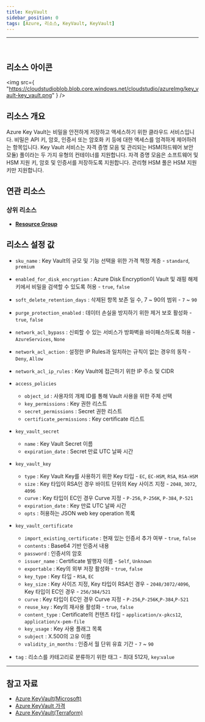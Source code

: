```yaml
---
title: KeyVault
sidebar_position: 0
tags: [Azure, 리소스, KeyVault, KeyVault]
---
```


<hr />
<br />

## 리소스 아이콘

<img
    src={
        "https://cloudstudioblob.blob.core.windows.net/cloudstudio/azureImg/key_vault-key_vault.png"
    }
/>

## 리소스 개요

Azure Key Vault는 비밀을 안전하게 저장하고 액세스하기 위한 클라우드 서비스입니다.
비밀은 API 키, 암호, 인증서 또는 암호화 키 등에 대한 액세스를 엄격하게 제어하려는 항목입니다. Key Vault 서비스는 자격 증명 모음 및 관리되는 HSM(하드웨어 보안 모듈) 풀이라는 두 가지 유형의 컨테이너를 지원합니다.
자격 증명 모음은 소프트웨어 및 HSM 지원 키, 암호 및 인증서를 저장하도록 지원합니다. 관리형 HSM 풀은 HSM 지원 키만 지원합니다.

## 연관 리소스

### 상위 리소스

-   [**Resource Group**](https://docs.cstudio.app/docs/resource/azure/Base/ResourceGroup)

## 리소스 설정 값

-   `sku_name` : Key Vault의 규모 및 기능 선택을 위한 가격 책정 계층 - `standard`, `premium`

-   `enabled_for_disk_encryption` : Azure Disk Encryption이 Vault 및 래핑 해제 키에서 비밀을 검색할 수 있도록 허용 - `true`, `false`

-   `soft_delete_retention_days` : 삭제된 항목 보존 일 수, 7 ~ 90의 범위 - `7` ~ `90`

-   `purge_protection_enabled` : 데이터 손실을 방지하기 위한 제거 보호 활성화 - `true`, `false`

-   `network_acl_bypass` : 신뢰할 수 있는 서비스가 방화벽을 바이패스하도록 허용 - `AzureServices`, `None`

-   `network_acl_action` : 설정한 IP Rules과 일치하는 규칙이 없는 경우의 동작 - `Deny`, `Allow`

-   `network_acl_ip_rules` : Key Vault에 접근하기 위한 IP 주소 및 CIDR

-   `access_policies`

    -   `object_id` : 사용자의 개체 ID를 통해 Vault 사용을 위한 주체 선택
    -   `key_permissions` : Key 권한 리스트
    -   `secret_permissions` : Secret 권한 리스트
    -   `certificate_permissions` : Key certificate 리스트

-   `key_vault_secret`

    -   `name` : Key Vault Secret 이름
    -   `expiration_date` : Secret 만료 UTC 날짜 시간

-   `key_vault_key`

    -   `type` : Key Vault Key를 사용하기 위한 Key 타입 - `EC`, `EC-HSM`, `RSA`, `RSA-HSM`
    -   `size` : Key 타입이 RSA인 경우 바이트 단위의 Key 사이즈 지정 - `2048`, `3072`, `4096`
    -   `curve` : Key 타입이 EC인 경우 Curve 지정 - `P-256`, `P-256K`, `P-384`, `P-521`
    -   `expiration_date` : Key 만료 UTC 날짜 시간
    -   `opts` : 허용하는 JSON web key operation 목록

-   `key_vault_certificate`

    -   `import_existing_certificate` : 현재 있는 인증서 추가 여부 - `true`, `false`
    -   `contents` : Base64 기반 인증서 내용
    -   `password` : 인증서의 암호
    -   `issuer_name` : Certificate 발행자 이름 - `Self`, `Unknown`
    -   `exportable` : Key의 외부 저장 활성화 - `true`, `false`
    -   `key_type` : Key 타입 - `RSA`, `EC`
    -   `key_size` : Key 사이즈 지정, Key 타입이 RSA인 경우 - `2048/3072/4096`, Key 타입이 EC인 경우 - `256/384/521`
    -   `curve` : Key 타입이 EC인 경우 Curve 지정 - `P-256`,`P-256K`,`P-384`,`P-521`
    -   `reuse_key` : Key의 재사용 활성화 - `true`, `false`
    -   `content_type` : Certificate의 컨텐츠 타입 - `application/x-pkcs12`, `application/x-pem-file`
    -   `key_usage` : Key 사용 플래그 목록
    -   `subject` : X.500의 고유 이름
    -   `validity_in_months` : 인증서 월 단위 유효 기간 - `7` ~ `90`

-   `tag` : 리소스를 카테고리로 분류하기 위한 태그 - 최대 512자, `key`:`value`

---

## 참고 자료

-   [Azure KeyVault(Microsoft)](https://learn.microsoft.com/ko-kr/azure/key-vault/general/overview)
-   [Azure KeyVault 가격](https://azure.microsoft.com/en-us/pricing/details/key-vault/)
-   [Azure KeyVault(Terraform)](https://registry.terraform.io/providers/hashicorp/azurerm/latest/docs/resources/key_vault)
